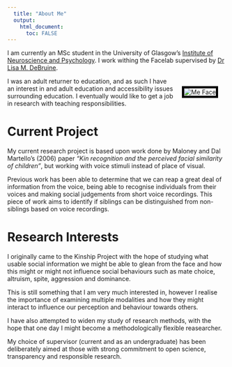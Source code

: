 ```yaml
---
  title: "About Me"
  output:
    html_document:
      toc: FALSE
---
```

<!-- No need for a TOC here YET... left in the .css because I might bring it back in in the future -->

I am currently an MSc student in the University of Glasgow's
[Institute of Neuroscience and Psychology](http://www.gla.ac.uk/researchinstitutes/neurosciencepsychology/).
I work withing the Facelab supervised by [Dr Lisa M. DeBruine](http://facelab.org/People/debruine).

<img src="images/meface.png" alt="Me Face" style="float:right;border:5px solid black;margin: 20px 20px;">

<!-- I MAY have modelled the colour scheme around my hair colour... -->

I was an adult returner to education, and as such I have an interest in and adult education and accessibility issues surrounding education. I eventually would like to get a job in research with teaching responsibilities.

# Current Project

My current research project is based upon work done by Maloney and Dal Martello's (2006) paper *"Kin recognition and the perceived facial similarity of children"*, but working with voice stimuli instead of place of visual.

Previous work has been able to determine that we can reap a great deal of information from the voice, being able to recognise individuals from their voices and making social judgements from short voice recordings. This piece of work aims to identify if siblings can be distinguished from non-siblings based on voice recordings.

# Research Interests

I originally came to the Kinship Project with the hope of studying what usable social information we might be able to glean from the face and how this might or might not influence social behaviours such as mate choice, altruism, spite, aggression and dominance. 

This is still something that I am very much interested in, however I realise the importance of examining multiple modalities and how they might interact to influence our perception and behaviour towards others.

I have also attempted to widen my study of research methods, with the hope that one day I might become a methodologically flexible reasearcher. 

My choice of supervisor (current and as an undergraduate) has been deliberately aimed at those with strong commitment to open science, transparency and responsible research.